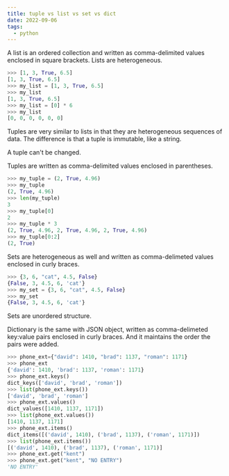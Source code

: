 ```yaml
---
title: tuple vs list vs set vs dict
date: 2022-09-06
tags:
  - python
---
```

A list is an ordered collection and written as comma-delimited values enclosed in square brackets. Lists are heterogeneous.

```python
>>> [1, 3, True, 6.5]
[1, 3, True, 6.5]
>>> my_list = [1, 3, True, 6.5]
>>> my_list
[1, 3, True, 6.5]
>>> my_list = [0] * 6
>>> my_list
[0, 0, 0, 0, 0, 0]
```

Tuples are very similar to lists in that they are heterogeneous sequences of data. The difference is that a tuple is immutable, like a string.

A tuple can't be changed.

Tuples are written as comma-delimited values enclosed in parentheses.

```python
>>> my_tuple = (2, True, 4.96)
>>> my_tuple
(2, True, 4.96)
>>> len(my_tuple)
3
>>> my_tuple[0]
2
>>> my_tuple * 3
(2, True, 4.96, 2, True, 4.96, 2, True, 4.96)
>>> my_tuple[0:2]
(2, True)
```

Sets are heterogeneous as well and written as comma-delimeted values enclosed in curly braces.

```python
>>> {3, 6, "cat", 4.5, False}
{False, 3, 4.5, 6, 'cat'}
>>> my_set = {3, 6, "cat", 4.5, False}
>>> my_set
{False, 3, 4.5, 6, 'cat'}
```

Sets are unordered structure.

Dictionary is the same with JSON object, written as comma-delimeted key:value pairs enclosed in curly braces. And it maintains the order the pairs were added.

```python
>>> phone_ext={"david": 1410, "brad": 1137, "roman": 1171}
>>> phone_ext
{'david': 1410, 'brad': 1137, 'roman': 1171}
>>> phone_ext.keys()
dict_keys(['david', 'brad', 'roman'])
>>> list(phone_ext.keys())
['david', 'brad', 'roman']
>>> phone_ext.values()
dict_values([1410, 1137, 1171])
>>> list(phone_ext.values())
[1410, 1137, 1171]
>>> phone_ext.items()
dict_items([('david', 1410), ('brad', 1137), ('roman', 1171)])
>>> list(phone_ext.items())
[('david', 1410), ('brad', 1137), ('roman', 1171)]
>>> phone_ext.get("kent")
>>> phone_ext.get("kent", "NO ENTRY")
'NO ENTRY'
```